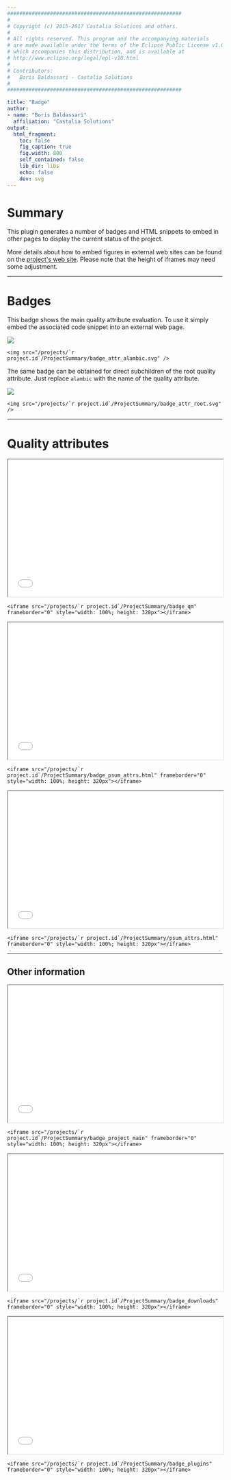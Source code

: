 ```yaml
---
#########################################################
#
# Copyright (c) 2015-2017 Castalia Solutions and others.
#
# All rights reserved. This program and the accompanying materials
# are made available under the terms of the Eclipse Public License v1.0
# which accompanies this distribution, and is available at
# http://www.eclipse.org/legal/epl-v10.html
#
# Contributors:
#   Boris Baldassari - Castalia Solutions
#
#########################################################

title: "Badge"
author:
- name: "Boris Baldassari"
  affiliation: "Castalia Solutions"
output:
  html_fragment:
    toc: false
    fig_caption: true
    fig.width: 800
    self_contained: false
    lib_dir: libs
    echo: false
    dev: svg
---
```


# Summary

This plugin generates a number of badges and HTML snippets to embed in other pages to display the current status of the project.

More details about how to embed figures in external web sites can be found on the [project&#39;s web site](http://alambic.io/Documentation/Users/Exports.html). Please note that the height of iframes may need some adjustment.

-----

# Badges

<div class="row"><div class="col-md-6">

This badge shows the main quality attribute evaluation. To use it simply embed the associated code snippet into an external web page.

<img src="/projects/`r project.id`/ProjectSummary/badge_attr_alambic.svg" />

    <img src="/projects/`r project.id`/ProjectSummary/badge_attr_alambic.svg" />

</div><div class="col-md-6">

The same badge can be obtained for direct subchildren of the root quality attribute. Just replace `alambic` with the name of the quality attribute.

<img src="/projects/`r project.id`/ProjectSummary/badge_attr_root.svg" />

    <img src="/projects/`r project.id`/ProjectSummary/badge_attr_root.svg" />

</div></div>

-----

# Quality attributes

<div class="row"><div class="col-md-4">

<iframe src="/projects/`r project.id`/ProjectSummary/badge_qm" frameborder="1" style="width: 100%; height: 320px" scrolling="no"></iframe>

    <iframe src="/projects/`r project.id`/ProjectSummary/badge_qm" frameborder="0" style="width: 100%; height: 320px"></iframe>

</div><div class="col-md-4">
<iframe src="/projects/`r project.id`/ProjectSummary/badge_psum_attrs.html" frameborder="1" style="width: 100%; height: 320px" scrolling="no"></iframe>

    <iframe src="/projects/`r project.id`/ProjectSummary/badge_psum_attrs.html" frameborder="0" style="width: 100%; height: 320px"></iframe>

</div><div class="col-md-4">

<iframe src="/projects/`r project.id`/ProjectSummary/psum_attrs.html" frameborder="1" style="width: 100%; height: 320px" scrolling="no"></iframe>

    <iframe src="/projects/`r project.id`/ProjectSummary/psum_attrs.html" frameborder="0" style="width: 100%; height: 320px"></iframe>

</div>
</div>

-----

## Other information

<div class="row">
<div class="col-md-4">

<iframe src="/projects/`r project.id`/ProjectSummary/badge_project_main" frameborder="1" style="width: 100%; height: 320px" scrolling="no"></iframe>

    <iframe src="/projects/`r project.id`/ProjectSummary/badge_project_main" frameborder="0" style="width: 100%; height: 320px"></iframe>

</div><div class="col-md-4">

<iframe src="/projects/`r project.id`/ProjectSummary/badge_downloads" frameborder="1" style="width: 100%; height: 320px" scrolling="no"></iframe>

    <iframe src="/projects/`r project.id`/ProjectSummary/badge_downloads" frameborder="0" style="width: 100%; height: 320px"></iframe>

</div><div class="col-md-4">

<iframe src="/projects/`r project.id`/ProjectSummary/badge_plugins" frameborder="1" style="width: 100%; height: 320px" scrolling="no"></iframe>

    <iframe src="/projects/`r project.id`/ProjectSummary/badge_plugins" frameborder="0" style="width: 100%; height: 320px"></iframe>


</div></div>





